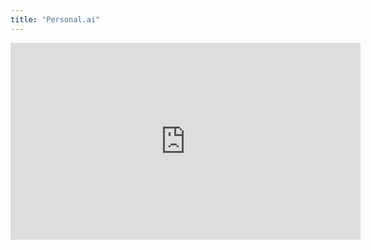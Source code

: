 ```yaml
---
title: "Personal.ai"
---
```


<iframe
  width="560"
  height="315"
  src="https://www.youtube.com/embed/2gL_3dDucOs"
  title="YouTube video player"
  frameborder="0"
  allow="accelerometer; autoplay; clipboard-write; encrypted-media; gyroscope; picture-in-picture"
  allowFullScreen
></iframe>